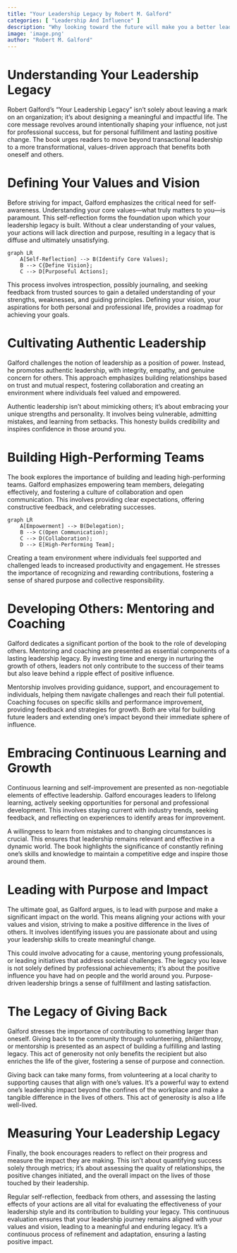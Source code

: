 ```yaml
---
title: "Your Leadership Legacy by Robert M. Galford"
categories: [ "Leadership And Influence" ]
description: "Why looking toward the future will make you a better leader today"
image: 'image.png'
author: "Robert M. Galford"
---
```

# Understanding Your Leadership Legacy

Robert Galford's "Your Leadership Legacy" isn't solely about leaving a mark on an organization; it's about designing a meaningful and impactful life.  The core message revolves around intentionally shaping your influence, not just for professional success, but for personal fulfillment and lasting positive change.  The book urges readers to move beyond transactional leadership to a more transformational, values-driven approach that benefits both oneself and others.

# Defining Your Values and Vision

Before striving for impact, Galford emphasizes the critical need for self-awareness.  Understanding your core values—what truly matters to you—is paramount.  This self-reflection forms the foundation upon which your leadership legacy is built.  Without a clear understanding of your values, your actions will lack direction and purpose, resulting in a legacy that is diffuse and ultimately unsatisfying.

```mermaid
graph LR
    A[Self-Reflection] --> B(Identify Core Values);
    B --> C{Define Vision};
    C --> D[Purposeful Actions];
```

This process involves introspection, possibly journaling, and seeking feedback from trusted sources to gain a detailed understanding of your strengths, weaknesses, and guiding principles. Defining your vision, your aspirations for both personal and professional life, provides a roadmap for achieving your goals.

# Cultivating Authentic Leadership

Galford challenges the notion of leadership as a position of power. Instead, he promotes authentic leadership, with integrity, empathy, and genuine concern for others. This approach emphasizes building relationships based on trust and mutual respect, fostering collaboration and creating an environment where individuals feel valued and empowered.

Authentic leadership isn't about mimicking others; it's about embracing your unique strengths and personality.  It involves being vulnerable, admitting mistakes, and learning from setbacks.  This honesty builds credibility and inspires confidence in those around you.

# Building High-Performing Teams

The book explores the importance of building and leading high-performing teams.  Galford emphasizes empowering team members, delegating effectively, and fostering a culture of collaboration and open communication.  This involves providing clear expectations, offering constructive feedback, and celebrating successes.

```mermaid
graph LR
    A[Empowerment] --> B(Delegation);
    B --> C(Open Communication);
    C --> D(Collaboration);
    D --> E[High-Performing Team];
```

Creating a team environment where individuals feel supported and challenged leads to increased productivity and engagement.  He stresses the importance of recognizing and rewarding contributions, fostering a sense of shared purpose and collective responsibility.


# Developing Others: Mentoring and Coaching

Galford dedicates a significant portion of the book to the role of developing others. Mentoring and coaching are presented as essential components of a lasting leadership legacy. By investing time and energy in nurturing the growth of others, leaders not only contribute to the success of their teams but also leave behind a ripple effect of positive influence.

Mentorship involves providing guidance, support, and encouragement to individuals, helping them navigate challenges and reach their full potential.  Coaching focuses on specific skills and performance improvement, providing feedback and strategies for growth.  Both are vital for building future leaders and extending one's impact beyond their immediate sphere of influence.


# Embracing Continuous Learning and Growth

Continuous learning and self-improvement are presented as non-negotiable elements of effective leadership. Galford encourages leaders to lifelong learning, actively seeking opportunities for personal and professional development. This involves staying current with industry trends, seeking feedback, and reflecting on experiences to identify areas for improvement.

A willingness to learn from mistakes and to changing circumstances is crucial. This ensures that leadership remains relevant and effective in a dynamic world. The book highlights the significance of constantly refining one's skills and knowledge to maintain a competitive edge and inspire those around them.


# Leading with Purpose and Impact

The ultimate goal, as Galford argues, is to lead with purpose and make a significant impact on the world.  This means aligning your actions with your values and vision, striving to make a positive difference in the lives of others.  It involves identifying issues you are passionate about and using your leadership skills to create meaningful change.

This could involve advocating for a cause, mentoring young professionals, or leading initiatives that address societal challenges.  The legacy you leave is not solely defined by professional achievements; it's about the positive influence you have had on people and the world around you.  Purpose-driven leadership brings a sense of fulfillment and lasting satisfaction.


#  The Legacy of Giving Back

Galford stresses the importance of contributing to something larger than oneself. Giving back to the community through volunteering, philanthropy, or mentorship is presented as an aspect of building a fulfilling and lasting legacy. This act of generosity not only benefits the recipient but also enriches the life of the giver, fostering a sense of purpose and connection.

Giving back can take many forms, from volunteering at a local charity to supporting causes that align with one's values.  It's a powerful way to extend one's leadership impact beyond the confines of the workplace and make a tangible difference in the lives of others. This act of generosity is also a life well-lived.


# Measuring Your Leadership Legacy

Finally, the book encourages readers to reflect on their progress and measure the impact they are making.  This isn't about quantifying success solely through metrics; it's about assessing the quality of relationships, the positive changes initiated, and the overall impact on the lives of those touched by their leadership.

Regular self-reflection, feedback from others, and assessing the lasting effects of your actions are all vital for evaluating the effectiveness of your leadership style and its contribution to building your legacy.  This continuous evaluation ensures that your leadership journey remains aligned with your values and vision, leading to a meaningful and enduring legacy.  It's a continuous process of refinement and adaptation, ensuring a lasting positive impact.

